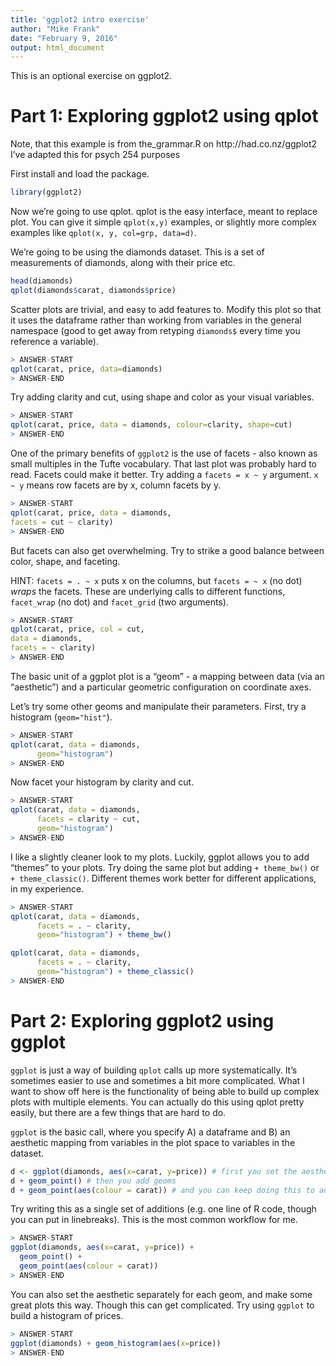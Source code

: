 ```yaml
---
title: 'ggplot2 intro exercise'
author: "Mike Frank"
date: "February 9, 2016"
output: html_document
---
```

  
This is an optional exercise on ggplot2.

# Part 1: Exploring ggplot2 using qplot
  
Note, that this example is from the_grammar.R on http://had.co.nz/ggplot2 
I've adapted this for psych 254 purposes

First install and load the package.

```r
library(ggplot2)
```

Now we're going to use qplot. qplot is the easy interface, meant to replace plot. You can give it simple `qplot(x,y)` examples, or slightly more complex examples like `qplot(x, y, col=grp, data=d)`. 

We're going to be using the diamonds dataset. This is a set of measurements of diamonds, along with their price etc.

```r
head(diamonds)
qplot(diamonds$carat, diamonds$price)
```

Scatter plots are trivial, and easy to add features to. Modify this plot so that it uses the dataframe rather than working from variables in the general namespace (good to get away from retyping `diamonds$` every time you reference a variable). 

```r
> ANSWER-START
qplot(carat, price, data=diamonds)
> ANSWER-END
```

Try adding clarity and cut, using shape and color as your visual variables. 

```r
> ANSWER-START
qplot(carat, price, data = diamonds, colour=clarity, shape=cut)
> ANSWER-END
```

One of the primary benefits of `ggplot2` is the use of facets - also known as small multiples in the Tufte vocabulary. That last plot was probably hard to read. Facets could make it better. Try adding a `facets = x ~ y` argument. `x ~ y` means row facets are by x, column facets by y. 

```r
> ANSWER-START
qplot(carat, price, data = diamonds, 
facets = cut ~ clarity) 
> ANSWER-END
```

But facets can also get overwhelming. Try to strike a good balance between color, shape, and faceting.

HINT: `facets = . ~ x` puts x on the columns, but `facets = ~ x` (no dot) *wraps* the facets. These are underlying calls to different functions, `facet_wrap` (no dot) and `facet_grid` (two arguments). 

```r
> ANSWER-START
qplot(carat, price, col = cut,
data = diamonds, 
facets = ~ clarity) 
> ANSWER-END
```

The basic unit of a ggplot plot is a "geom" - a mapping between data (via an "aesthetic") and a particular geometric configuration on coordinate axes. 

Let's try some other geoms and manipulate their parameters. First, try a histogram (`geom="hist"`). 

```r
> ANSWER-START
qplot(carat, data = diamonds,
      geom="histogram")
> ANSWER-END
```

Now facet your histogram by clarity and cut. 

```r
> ANSWER-START
qplot(carat, data = diamonds,
      facets = clarity ~ cut, 
      geom="histogram")
> ANSWER-END
```

I like a slightly cleaner look to my plots. Luckily, ggplot allows you to add "themes" to your plots. Try doing the same plot but adding `+ theme_bw()` or `+ theme_classic()`. Different themes work better for different applications, in my experience. 

```r
> ANSWER-START
qplot(carat, data = diamonds,
      facets = . ~ clarity, 
      geom="histogram") + theme_bw()

qplot(carat, data = diamonds,
      facets = . ~ clarity, 
      geom="histogram") + theme_classic()
> ANSWER-END
```

# Part 2: Exploring ggplot2 using ggplot
  
  `ggplot` is just a way of building `qplot` calls up more systematically. It's
sometimes easier to use and sometimes a bit more complicated. What I want to show off here is the functionality of being able to build up complex plots with multiple elements. You can actually do this using qplot pretty easily, but there are a few things that are hard to do. 

`ggplot` is the basic call, where you specify A) a dataframe and B) an aesthetic mapping from variables in the plot space to variables in the dataset. 

```r
d <- ggplot(diamonds, aes(x=carat, y=price)) # first you set the aesthetic and dataset
d + geom_point() # then you add geoms
d + geom_point(aes(colour = carat)) # and you can keep doing this to add layers to the plot
```

Try writing this as a single set of additions (e.g. one line of R code, though you can put in linebreaks). This is the most common workflow for me. 


```r
> ANSWER-START
ggplot(diamonds, aes(x=carat, y=price)) + 
  geom_point() + 
  geom_point(aes(colour = carat)) 
> ANSWER-END
```


You can also set the aesthetic separately for each geom, and make some great plots this way. Though this can get complicated. Try using `ggplot` to build a histogram of prices. 

```r
> ANSWER-START
ggplot(diamonds) + geom_histogram(aes(x=price))
> ANSWER-END
```
